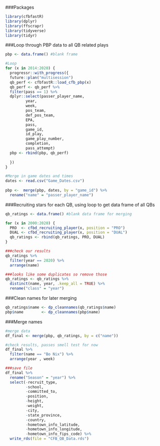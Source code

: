 ###Packages
```r
library(cfbfastR)
library(dplyr)
library(ffscrapr)
library(tidyverse)
library(tidyr)
```

###Loop through PBP data to all QB related plays
```r
pbp <- data.frame() #blank frame

#Loop
for (x in 2014:2020) {
  progressr::with_progress({
  future::plan("multisession")
  qb_perf <- cfbfastR::load_cfb_pbp(x)
  qb_perf <- qb_perf %>%
  filter(pass == 1) %>%
  dplyr::select(passer_player_name,
         year,
         week,
         pos_team,
         def_pos_team,
         EPA, 
         pass,
         game_id,
         id_play,
         game_play_number, 
         completion,
         pass_attempt)
  pbp <- rbind(pbp, qb_perf)
  
  })
}

#Merge in game dates and times
dates <- read.csv("Game_Dates.csv")
  
pbp <-  merge(pbp, dates, by = "game_id") %>%
  rename("name" = "passer_player_name")
```

###Recruiting stars for each QB, using loop to get data frame of all QBs
```r
qb_ratings <- data.frame() #blank data frame for merging

for (x in 2000:2020) {
  PRO  <- cfbd_recruiting_player(x, position = "PRO")
  DUAL <- cfbd_recruiting_player(x, position = "DUAL")
  qb_ratings <- rbind(qb_ratings, PRO, DUAL)
}

###check our results
qb_ratings %>%
  filter(year == 2020) %>%
  arrange(name)

###looks like some duplicates so remove those
qb_ratings <- qb_ratings %>%
  distinct(name, year, .keep_all = TRUE) %>%
  rename("class" = "year")
```

###Clean names for later merging
```r
qb_ratings$name <- dp_cleannames(qb_ratings$name)
pbp$name        <- dp_cleannames(pbp$name)
```

###Merge names
```r
#merge data
df_final <- merge(pbp, qb_ratings, by = c("name"))

#check results, passes smell test for now
df_final %>%
  filter(name == "Bo Nix") %>%
  arrange(year , week) 

###save file
df_final %>%
  rename("Season" = "year") %>%
  select(-recruit_type,
         -school,
         -committed_to,
         -position,
         -height,
         -weight,
         -city,
         -state_province,
         -country,
         -hometown_info_latitude,
         -hometown_info_longitude,
         -hometown_info_fips_code) %>%
  write_rds(file = "CFB_QB_Data.rds")
```











